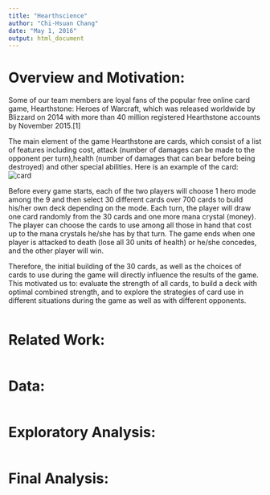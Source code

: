 ```yaml
---
title: "Hearthscience"
author: "Chi-Hsuan Chang"
date: "May 1, 2016"
output: html_document
---
```


# Overview and Motivation:
Some of our team members are loyal fans of the popular free online card game, Hearthstone: Heroes of Warcraft, which was released worldwide by Blizzard on 2014 with more than 40 million registered Hearthstone accounts by November 2015.[1] 

The main element of the game Hearthstone are cards, which consist of a list of features including cost, attack (number of damages can be made to the opponent per turn),health (number of damages that can bear before being destroyed) and other special abilities. Here is an example of the card: ![card](card.png = 250x)

Before every game starts, each of the two players will choose 1 hero mode among the 9 and then select 30 different cards over 700 cards to build his/her own deck depending on the mode. Each turn, the player will draw one card randomly from the 30 cards and one more mana crystal (money). The player can choose the cards to use among all those in hand that cost up to the mana crystals he/she has by that turn. The game ends when one player is attacked to death (lose all 30 units of health) or he/she concedes, and the other player will win. 

Therefore, the initial building of the 30 cards, as well as the choices of cards to use during the game will directly influence the results of the game. This motivated us to:
evaluate the strength of all cards, to build a deck with optimal combined strength, and to explore the strategies of card use in different situations during the game as well as with different opponents.

```r

```

# Related Work:

```r

```

# Data:

```r

```


# Exploratory Analysis: 

```r

```


# Final Analysis:

```r

```

